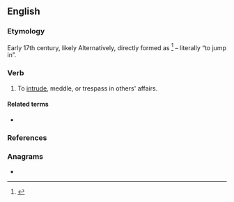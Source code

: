 ==English==

===Etymology===
Early 17th century, likely {{back-form|interloper|nocap=1|lang=en}} Alternatively, directly formed as {{prefix|inter|lope|t2=leap, jump|lang=en}}<ref>{{R:Online Etymology Dictionary}}</ref> – literally “to jump in”.

===Verb===
{{en-verb|interlop}}

# To [[intrude]], meddle, or trespass in others' affairs.

====Related terms====
* {{l|en|interloper}}

===References===
<references/>

===Anagrams===
* {{anagrams|en|let one rip|petroline|repletion|retpoline|terpineol}}